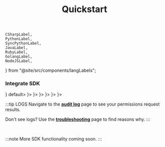 ---
sidebar_position: 1
title: Quickstart
---


	CSharpLabel,
	PythonLabel,
	SyncPythonLabel,
	JavaLabel,
    RubyLabel,
    GolangLabel,
	NodeJSLabel,
} from "@site/src/components/langLabels";

<IntroContent />

### Integrate SDK

<Tabs groupId="language">
	<TabItem value="Node" label={<NodeJSLabel />} default>
		<NodeJSExample />
	</TabItem>
	<TabItem value="Python (sync)" label={<SyncPythonLabel />}>
		<SyncPythonExample />
	</TabItem>
	<TabItem value="Python (asyncio)" label={<PythonLabel />}>
		<PythonExample />
	</TabItem>
	<TabItem value="Java" label={<JavaLabel />}>
		<JavaExample />
	</TabItem>
    <TabItem value="Golang" label={<GolangLabel />}>
		<GolangExample />
	</TabItem>
    <TabItem value="Ruby" label={<RubyLabel />}>
        <RubyExample />
    </TabItem>
	<TabItem value="Dotnet" label={<CSharpLabel />}>
		<DotNetExample />
	</TabItem>
</Tabs>

:::tip LOGS
Navigate to the **[audit log](https://app.permit.io/audit-log)** page to see your permissions request results.

Don't see logs? Use the **[troubleshooting](/features/audit-logs/troubleshooting)** page to find reasons why.
:::

<br />

:::note
More SDK functionality coming soon.
:::
